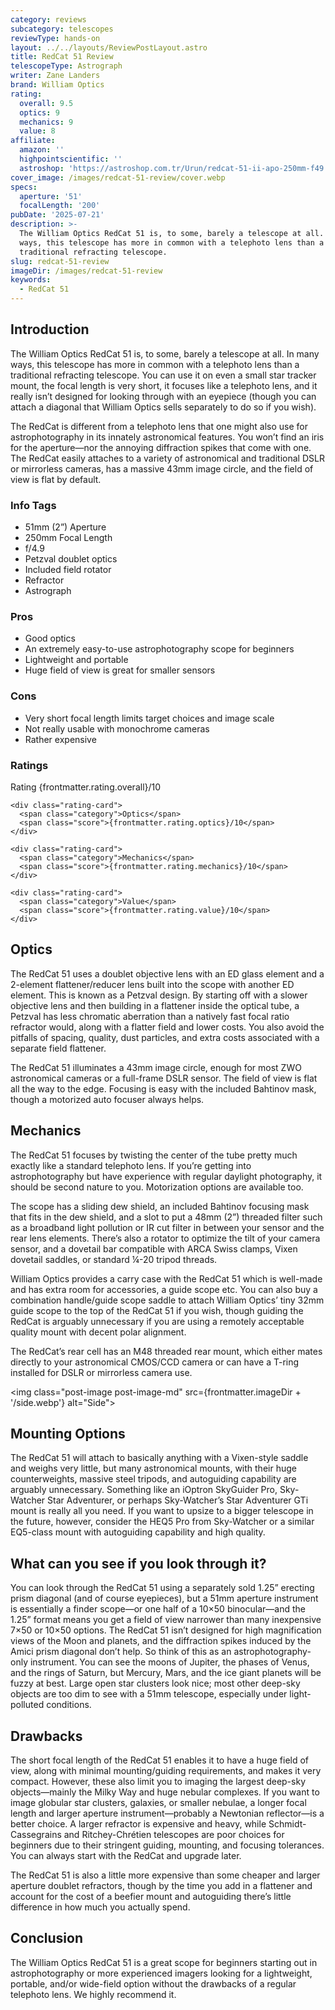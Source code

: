 ```yaml
---
category: reviews
subcategory: telescopes
reviewType: hands-on
layout: ../../layouts/ReviewPostLayout.astro
title: RedCat 51 Review
telescopeType: Astrograph
writer: Zane Landers
brand: William Optics
rating:
  overall: 9.5
  optics: 9
  mechanics: 9
  value: 8
affiliate:
  amazon: ''
  highpointscientific: ''
  astroshop: 'https://astroshop.com.tr/Urun/redcat-51-ii-apo-250mm-f49'
cover_image: /images/redcat-51-review/cover.webp
specs:
  aperture: '51'
  focalLength: '200'
pubDate: '2025-07-21'
description: >-
  The William Optics RedCat 51 is, to some, barely a telescope at all. In many
  ways, this telescope has more in common with a telephoto lens than a
  traditional refracting telescope.
slug: redcat-51-review
imageDir: /images/redcat-51-review
keywords:
  - RedCat 51
---
```



<h2>Introduction</h2>

<p class="highlight">The William Optics RedCat 51 is, to some, barely a telescope at all. In many ways, this telescope has more in common with a telephoto lens than a traditional refracting telescope. You can use it on even a small star tracker mount, the focal length is very short, it focuses like a telephoto lens, and it really isn’t designed for looking through with an eyepiece (though you can attach a diagonal that William Optics sells separately to do so if you wish).</p>

<p>
  The RedCat is different from a telephoto lens that one might also use for astrophotography in its innately astronomical features. You won’t find an iris for the aperture—nor the annoying diffraction spikes that come with one. The RedCat easily attaches to a variety of astronomical and traditional DSLR or mirrorless cameras, has a massive 43mm image circle, and the field of view is flat by default.
</p>

<section class="info-tags">
  <h3>Info Tags</h3>
  <ul>
    <li>51mm (2”) Aperture</li>
    <li>250mm Focal Length</li>
    <li>f/4.9</li>
    <li>Petzval doublet optics</li>
    <li>Included field rotator</li>
    <li>Refractor</li>
    <li>Astrograph</li>
  </ul>
</section>

<section class="pros-cons">
  <div class="pros-block">
    <h3>Pros</h3>
    <ul>
      <li>Good optics</li>
      <li>An extremely easy-to-use astrophotography scope for beginners</li>
      <li>Lightweight and portable</li>
      <li>Huge field of view is great for smaller sensors</li>
    </ul>
  </div>
  <div class="cons-block">
    <h3>Cons</h3>
    <ul>
      <li>Very short focal length limits target choices and image scale</li>
      <li>Not really usable with monochrome cameras</li>
      <li>Rather expensive</li>
    </ul>
  </div>
</section>

<section class="ratings">
  <h3>Ratings</h3>
  <div class="ratings-grid">
    <div class="rating-card">
      <span class="category">Rating</span>
      <span class="score">{frontmatter.rating.overall}/10</span>
    </div>

    <div class="rating-card">
      <span class="category">Optics</span>
      <span class="score">{frontmatter.rating.optics}/10</span>
    </div>

    <div class="rating-card">
      <span class="category">Mechanics</span>
      <span class="score">{frontmatter.rating.mechanics}/10</span>
    </div>

    <div class="rating-card">
      <span class="category">Value</span>
      <span class="score">{frontmatter.rating.value}/10</span>
    </div>
  </div>
</section>

<Affiliates affiliate={frontmatter.affiliate} />

<h2>Optics</h2>

<p>
  The RedCat 51 uses a doublet objective lens with an ED glass element and a 2-element flattener/reducer lens built into the scope with another ED element. This is known as a Petzval design. By starting off with a slower objective lens and then building in a flattener inside the optical tube, a Petzval has less chromatic aberration than a natively fast focal ratio refractor would, along with a flatter field and lower costs. You also avoid the pitfalls of spacing, quality, dust particles, and extra costs associated with a separate field flattener.
</p>

<p>
  The RedCat 51 illuminates a 43mm image circle, enough for most ZWO astronomical cameras or a full-frame DSLR sensor. The field of view is flat all the way to the edge. Focusing is easy with the included Bahtinov mask, though a motorized auto focuser always helps.
</p>

<h2>Mechanics</h2>

<p>
  The RedCat 51 focuses by twisting the center of the tube pretty much exactly like a standard telephoto lens. If you’re getting into astrophotography but have experience with regular daylight photography, it should be second nature to you. Motorization options are available too.
</p>

<p>
  The scope has a sliding dew shield, an included Bahtinov focusing mask that fits in the dew shield, and a slot to put a 48mm (2”) threaded filter such as a broadband light pollution or IR cut filter in between your sensor and the rear lens elements. There’s also a rotator to optimize the tilt of your camera sensor, and a dovetail bar compatible with ARCA Swiss clamps, Vixen dovetail saddles, or standard ¼-20 tripod threads.
</p>

<p>
  William Optics provides a carry case with the RedCat 51 which is well-made and has extra room for accessories, a guide scope etc. You can also buy a combination handle/guide scope saddle to attach William Optics’ tiny 32mm guide scope to the top of the RedCat 51 if you wish, though guiding the RedCat is arguably unnecessary if you are using a remotely acceptable quality mount with decent polar alignment.
</p>

<p>
  The RedCat’s rear cell has an M48 threaded rear mount, which either mates directly to your astronomical CMOS/CCD camera or can have a T-ring installed for DSLR or mirrorless camera use.
</p>

<img class="post-image post-image-md" src={frontmatter.imageDir + '/side.webp'} alt="Side"></img>


<h2>Mounting Options</h2>

<p>
  The RedCat 51 will attach to basically anything with a Vixen-style saddle and weighs very little, but many astronomical mounts, with their huge counterweights, massive steel tripods, and autoguiding capability are arguably unnecessary. Something like an iOptron SkyGuider Pro, Sky-Watcher Star Adventurer, or perhaps Sky-Watcher’s Star Adventurer GTi mount is really all you need. If you want to upsize to a bigger telescope in the future, however, consider the HEQ5 Pro from Sky-Watcher or a similar EQ5-class mount with autoguiding capability and high quality.
</p>

<h2>What can you see if you look through it?</h2>

<p>
  You can look through the RedCat 51 using a separately sold 1.25” erecting prism diagonal (and of course eyepieces), but a 51mm aperture instrument is essentially a finder scope—or one half of a 10×50 binocular—and the 1.25” format means you get a field of view narrower than many inexpensive 7×50 or 10×50 options. The RedCat 51 isn’t designed for high magnification views of the Moon and planets, and the diffraction spikes induced by the Amici prism diagonal don’t help. So think of this as an astrophotography-only instrument. You can see the moons of Jupiter, the phases of Venus, and the rings of Saturn, but Mercury, Mars, and the ice giant planets will be fuzzy at best. Large open star clusters look nice; most other deep-sky objects are too dim to see with a 51mm telescope, especially under light-polluted conditions.
</p>

<h2>Drawbacks</h2>

<p>
  The short focal length of the RedCat 51 enables it to have a huge field of view, along with minimal mounting/guiding requirements, and makes it very compact. However, these also limit you to imaging the largest deep-sky objects—mainly the Milky Way and huge nebular complexes. If you want to image globular star clusters, galaxies, or smaller nebulae, a longer focal length and larger aperture instrument—probably a Newtonian reflector—is a better choice. A larger refractor is expensive and heavy, while Schmidt-Cassegrains and Ritchey-Chrétien telescopes are poor choices for beginners due to their stringent guiding, mounting, and focusing tolerances. You can always start with the RedCat and upgrade later.
</p>

<p>
  The RedCat 51 is also a little more expensive than some cheaper and larger aperture doublet refractors, though by the time you add in a flattener and account for the cost of a beefier mount and autoguiding there’s little difference in how much you actually spend.
</p>

<h2>Conclusion</h2>

<p>
  The William Optics RedCat 51 is a great scope for beginners starting out in astrophotography or more experienced imagers looking for a lightweight, portable, and/or wide-field option without the drawbacks of a regular telephoto lens. We highly recommend it.
</p>